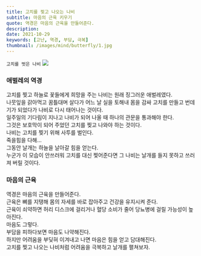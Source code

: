 ```yaml
---
title: 고치를 찢고 나오는 나비
subtitle: 마음의 근육 키우기
quote: 역경은 마음의 근육을 만들어준다.
description: 
date: 2021-10-29
keywords: [고난, 역경, 부담, 극복]
thumbnail: /images/mind/butterfly/1.jpg
---
```


`고치를 벗은 나비`
![](/images/mind/butterfly/1.jpg)

### 애벌레의 역경
고치를 찢고 하늘로 꽃들에게 희망을 주는 나비는 원래 징그러운 애벌레였다.   
나뭇잎을 갉아먹고 꿈틀대며 살다가 어느 날 실을 토해내 몸을 감싸 고치를 만들고 번데기가 되었다가 나비로 다시 태어나는 것이다.   
일주일의 기다림이 지나고 나비가 되어 나올 때 하나의 관문을 통과해야 한다.   
그것은 보호막이 되어 주었던 고치를 찢고 나와야 하는 것이다.   
나비는 고치를 찢기 위해 사투를 벌인다.   
죽을힘을 다해...   
그동안 날개는 하늘을 날아갈 힘을 얻는다.   
누군가 이 모습이 안쓰러워 고치를 대신 찢어준다면 그 나비는 날개를 들지 못하고 쓰러져 버릴 것이다.   

### 마음의 근육
역경은 마음의 근육을 만들어준다.   
근육은 뼈를 지탱해 몸의 자세를 바로 잡아주고 건강을 유지시켜 준다.   
근육이 쇠약하면 허리 디스크에 걸리거나 혈당 소비가 줄어 당뇨병에 걸릴 가능성이 높아진다.   
마음도 그렇다.   
부담을 피하다보면 마음도 나약해진다.   
하지만 어려움을 부딪혀 이겨내고 나면 마음은 힘을 얻고 담대해진다.   
고치를 찢고 나오는 나비처럼 어려움을 극복하고 날개를 펼쳐보자.   